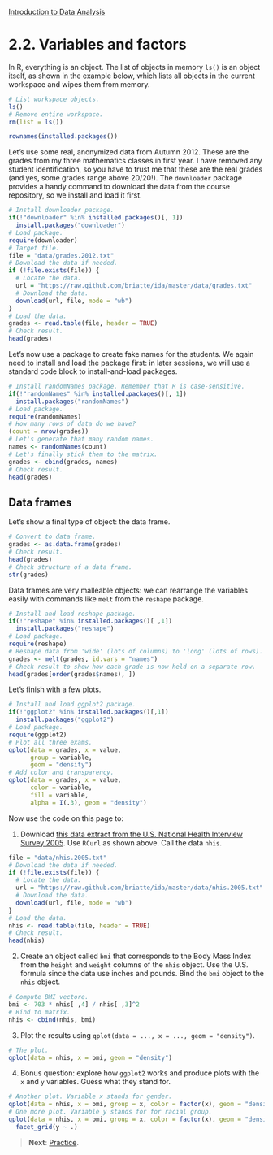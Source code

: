 <style>@import url(style.css);</style>
[Introduction to Data Analysis](index.html "Course index")

# 2.2. Variables and factors

In R, everything is an object. The list of objects in memory `ls()` is an object itself, as shown in the example below, which lists all objects in the current workspace and wipes them from memory.
  
```r
# List workspace objects.
ls()
# Remove entire workspace.
rm(list = ls())
```

```r
rownames(installed.packages())
```

Let's use some real, anonymized data from Autumn 2012. These are the grades from my three mathematics classes in first year. I have removed any student identification, so you have to trust me that these are the real grades (and yes, some grades range above 20/20!).  The `downloader` package provides a handy command to download the data from the course repository, so we install and load it first.

```r
# Install downloader package.
if(!"downloader" %in% installed.packages()[, 1])
  install.packages("downloader")
# Load package.
require(downloader)
# Target file.
file = "data/grades.2012.txt"
# Download the data if needed.
if (!file.exists(file)) {
  # Locate the data.
  url = "https://raw.github.com/briatte/ida/master/data/grades.txt"
  # Download the data.
  download(url, file, mode = "wb")
}
# Load the data.
grades <- read.table(file, header = TRUE)
# Check result.
head(grades)
```

Let's now use a package to create fake names for the students. We again need to install and load the package first: in later sessions, we will use a standard code block to install-and-load packages.

```r
# Install randomNames package. Remember that R is case-sensitive.
if(!"randomNames" %in% installed.packages()[, 1])
  install.packages("randomNames")
# Load package.
require(randomNames)
# How many rows of data do we have?
(count = nrow(grades))
# Let's generate that many random names.
names <- randomNames(count)
# Let's finally stick them to the matrix.
grades <- cbind(grades, names)
# Check result.
head(grades)
```

## Data frames

Let's show a final type of object: the data frame.

```r
# Convert to data frame.
grades <- as.data.frame(grades)
# Check result.
head(grades)
# Check structure of a data frame.
str(grades)
```

Data frames are very malleable objects: we can rearrange the variables easily with commands like `melt` from the `reshape` package.

```r
# Install and load reshape package.
if(!"reshape" %in% installed.packages()[ ,1])
  install.packages("reshape")
# Load package.
require(reshape)
# Reshape data from 'wide' (lots of columns) to 'long' (lots of rows).
grades <- melt(grades, id.vars = "names")
# Check result to show how each grade is now held on a separate row.
head(grades[order(grades$names), ])
```

Let's finish with a few plots.

```r
# Install and load ggplot2 package.
if(!"ggplot2" %in% installed.packages()[,1])
  install.packages("ggplot2")
# Load package.
require(ggplot2)
# Plot all three exams.
qplot(data = grades, x = value, 
      group = variable, 
      geom = "density")
# Add color and transparency.
qplot(data = grades, x = value, 
      color = variable, 
      fill = variable, 
      alpha = I(.3), geom = "density")
```

Now use the code on this page to:

1. Download [this data extract from the U.S. National Health Interview Survey 2005](https://raw.github.com/briatte/ida/master/data/nhis.2005.txt). Use `RCurl` as shown above. Call the data `nhis`.

```r
file = "data/nhis.2005.txt"
# Download the data if needed.
if (!file.exists(file)) {
  # Locate the data.
  url = "https://raw.github.com/briatte/ida/master/data/nhis.2005.txt"
  # Download the data.
  download(url, file, mode = "wb")
}
# Load the data.
nhis <- read.table(file, header = TRUE)
# Check result.
head(nhis)
```

2. Create an object called `bmi` that corresponds to the Body Mass Index from the `height` and `weight` columns of the `nhis` object. Use the U.S. formula since the data use inches and pounds. Bind the `bmi` object to the `nhis` object.

```r
# Compute BMI vectore.
bmi <- 703 * nhis[ ,4] / nhis[ ,3]^2
# Bind to matrix.
nhis <- cbind(nhis, bmi)
```

3. Plot the results using `qplot(data = ..., x = ..., geom = "density")`.

```r
# The plot.
qplot(data = nhis, x = bmi, geom = "density")
```

4. Bonus question: explore how `ggplot2` works and produce plots with the `x` and `y` variables. Guess what they stand for.

```r
# Another plot. Variable x stands for gender.
qplot(data = nhis, x = bmi, group = x, color = factor(x), geom = "density")
# One more plot. Variable y stands for for racial group.
qplot(data = nhis, x = bmi, group = x, color = factor(x), geom = "density") +
  facet_grid(y ~ .)
```

> __Next__: [Practice](023_practice.html).
